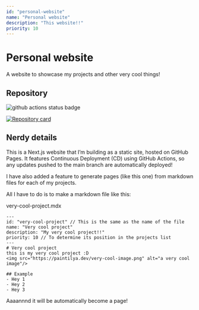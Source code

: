 ```yaml
---
id: "personal-website"
name: "Personal website"
description: "This website!!"
priority: 10
---
```

# Personal website

A website to showcase my projects and other very cool things!

## Repository

<img class="small-img" alt="github actions status badge" src="https://github.com/ariannelafraise/ariannelafraise-website/actions/workflows/publish.yml/badge.svg" />

[![Repository card](https://github-readme-stats.vercel.app/api/pin/?username=ariannelafraise&repo=ariannelafraise-website)](https://github.com/ariannelafraise/ariannelafraise-website)

## Nerdy details
This is a Next.js website that I’m building as a static site, hosted on GitHub Pages.
It features Continuous Deployment (CD) using GitHub Actions, so any updates pushed to the main branch are automatically deployed!

I have also added a feature to generate pages (like this one) from markdown files for each of my projects.

All I have to do is to make a markdown file like this:

very-cool-project.mdx
```mdx
---
id: "very-cool-project" // This is the same as the name of the file
name: "Very cool project"
description: "My very cool project!!"
priority: 10 // To determine its position in the projects list
---
# Very cool project
this is my very cool project :D
<img src="https://paintilya.dev/very-cool-image.png" alt="a very cool image"/>

## Example
- Hey 1
- Hey 2
- Hey 3
```

Aaaannnd it will be automatically become a page!